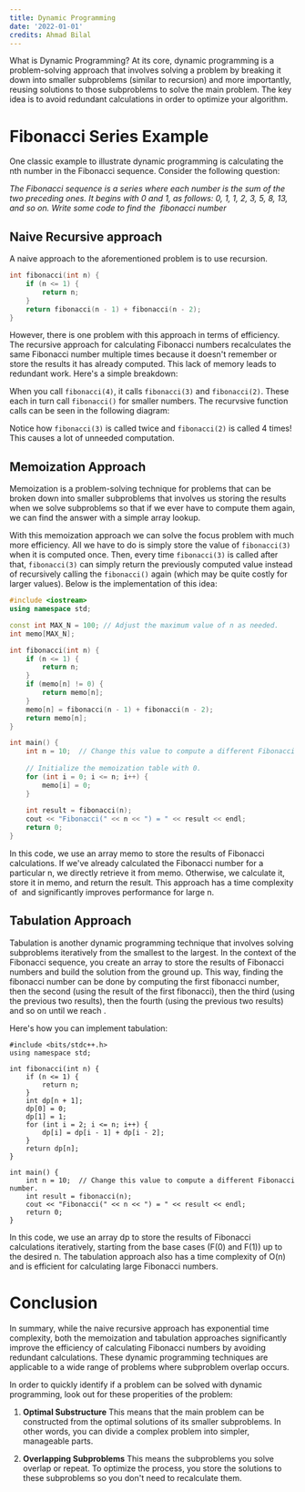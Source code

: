 ```yaml
---
title: Dynamic Programming
date: '2022-01-01'
credits: Ahmad Bilal
---
```


What is Dynamic Programming?
At its core, dynamic programming is a problem-solving approach that involves solving a problem by breaking it down into smaller subproblems (similar to recursion) and more importantly, reusing solutions to those subproblems to solve the main problem. The key idea is to avoid redundant calculations in order to optimize your algorithm.

# Fibonacci Series Example
One classic example to illustrate dynamic programming is calculating the nth number in the Fibonacci sequence. Consider the following question:

*The Fibonacci sequence is a series where each number is the sum of the two preceding ones. It begins with 0 and 1, as follows: 0, 1, 1, 2, 3, 5, 8, 13, and so on. Write some code to find the <Math inline>n^\{th\}</Math> fibonacci number*

## Naive Recursive approach
A naive approach to the aforementioned problem is to use recursion. 

```cpp
int fibonacci(int n) {
    if (n <= 1) {
        return n;
    }
    return fibonacci(n - 1) + fibonacci(n - 2);
}
```

However, there is one problem with this approach in terms of efficiency. The recursive approach for calculating Fibonacci numbers recalculates the same Fibonacci number multiple times because it doesn't remember or store the results it has already computed. This lack of memory leads to redundant work. Here's a simple breakdown:

When you call `fibonacci(4)`, it calls `fibonacci(3)` and `fibonacci(2)`. These each in turn call `fibonacci()` for smaller numbers. The recurvsive function calls can be seen in the following diagram:

Notice how `fibonacci(3)` is called twice and `fibonacci(2)` is called 4 times! This causes a lot of unneeded computation.


## Memoization Approach

Memoization is a problem-solving technique for problems that can be broken down into smaller subproblems that involves us storing the results when we solve subproblems so that if we ever have to compute them again, we can find the answer with a simple array lookup.

With this memoization approach we can solve the focus problem with much more efficiency. All we have to do is simply store the value of `fibonacci(3)` when it is computed once. Then, every time `fibonacci(3)` is called after that, `fibonacci(3)` can simply return the previously computed value instead of recursively calling the `fibonacci()` again (which may be quite costly for larger values). Below is the implementation of this idea:

```cpp
#include <iostream>
using namespace std;

const int MAX_N = 100; // Adjust the maximum value of n as needed.
int memo[MAX_N];

int fibonacci(int n) {
    if (n <= 1) {
        return n;
    }
    if (memo[n] != 0) {
        return memo[n];
    }
    memo[n] = fibonacci(n - 1) + fibonacci(n - 2);
    return memo[n];
}

int main() {
    int n = 10;  // Change this value to compute a different Fibonacci number.
    
    // Initialize the memoization table with 0.
    for (int i = 0; i <= n; i++) {
        memo[i] = 0;
    }
    
    int result = fibonacci(n);
    cout << "Fibonacci(" << n << ") = " << result << endl;
    return 0;
}

```
In this code, we use an array memo to store the results of Fibonacci calculations. If we've already calculated the Fibonacci number for a particular n, we directly retrieve it from memo. Otherwise, we calculate it, store it in memo, and return the result. This approach has a time complexity of <Math inline>O(n)</Math> and significantly improves performance for large n.

## Tabulation Approach
Tabulation is another dynamic programming technique that involves solving subproblems iteratively from the smallest to the largest. In the context of the Fibonacci sequence, you create an array to store the results of Fibonacci numbers and build the solution from the ground up. This way, finding the <Math inline>n^\{th\}</Math>  fibonacci number can be done by computing the first fibonacci number, then the second (using the result of the first fibonacci), then the third (using the previous two results), then the fourth (using the previous two results) and so on until we reach <Math inline>n</Math>. 

Here's how you can implement tabulation:

```
#include <bits/stdc++.h>
using namespace std;

int fibonacci(int n) {
    if (n <= 1) {
        return n;
    }
    int dp[n + 1];
    dp[0] = 0;
    dp[1] = 1;
    for (int i = 2; i <= n; i++) {
        dp[i] = dp[i - 1] + dp[i - 2];
    }
    return dp[n];
}

int main() {
    int n = 10;  // Change this value to compute a different Fibonacci number.
    int result = fibonacci(n);
    cout << "Fibonacci(" << n << ") = " << result << endl;
    return 0;
}
```

In this code, we use an array dp to store the results of Fibonacci calculations iteratively, starting from the base cases (F(0) and F(1)) up to the desired n. The tabulation approach also has a time complexity of O(n) and is efficient for calculating large Fibonacci numbers.


# Conclusion
In summary, while the naive recursive approach has exponential time complexity, both the memoization and tabulation approaches significantly improve the efficiency of calculating Fibonacci numbers by avoiding redundant calculations. These dynamic programming techniques are applicable to a wide range of problems where subproblem overlap occurs.

In order to quickly identify if a problem can be solved with dynamic programming, look out for these properities of the problem:

1. **Optimal Substructure**
This means that the main problem can be constructed from the optimal solutions of its smaller subproblems. In other words, you can divide a complex problem into simpler, manageable parts.

2. **Overlapping Subproblems**
This means the subproblems you solve overlap or repeat. To optimize the process, you store the solutions to these subproblems so you don't need to recalculate them.

